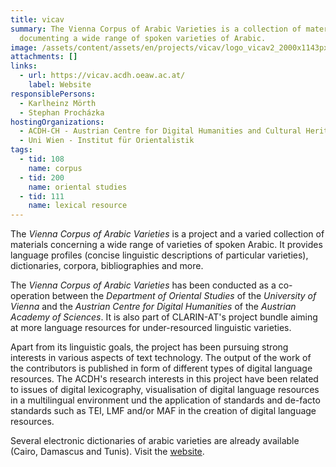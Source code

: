 ```yaml
---
title: vicav
summary: The Vienna Corpus of Arabic Varieties is a collection of materials
  documenting a wide range of spoken varieties of Arabic.
image: /assets/content/assets/en/projects/vicav/logo_vicav2_2000x1143px.png
attachments: []
links:
  - url: https://vicav.acdh.oeaw.ac.at/
    label: Website
responsiblePersons:
  - Karlheinz Mörth
  - Stephan Procházka
hostingOrganizations:
  - ACDH-CH - Austrian Centre for Digital Humanities and Cultural Heritage
  - Uni Wien - Institut für Orientalistik
tags:
  - tid: 108
    name: corpus
  - tid: 200
    name: oriental studies
  - tid: 111
    name: lexical resource
---
```

The _Vienna Corpus of Arabic Varieties_ is a project and a varied collection of materials concerning a wide range of varieties of spoken Arabic. It provides language profiles (concise linguistic descriptions of particular varieties), dictionaries, corpora, bibliographies and more.

The _Vienna Corpus of Arabic Varieties_ has been conducted as a co-operation between the _Department of Oriental Studies_ of the _University of Vienna_ and the _Austrian Centre for Digital Humanities_ of the _Austrian Academy of Sciences_. It is also part of CLARIN-AT's project bundle aiming at more language resources for under-resourced linguistic varieties.

Apart from its linguistic goals, the project has been pursuing strong interests in various aspects of text technology. The output of the work of the contributors is published in form of different types of digital language resources. The ACDH's research interests in this project have been related to issues of digital lexicography, visualisation of digital language resources in a multilingual environment und the application of standards and de-facto standards such as TEI, LMF and/or MAF in the creation of digital language resources.

Several electronic dictionaries of arabic varieties are already available (Cairo, Damascus and Tunis). Visit the [website](https://vicav.acdh.oeaw.ac.at/).
